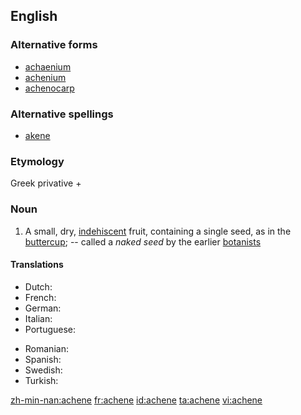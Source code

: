 ==English==

===Alternative forms===
* [[achaenium]]
* [[achenium]]
* [[achenocarp]]

===Alternative spellings===
* [[akene]]

===Etymology===
Greek privative {{term|ἀ-|sc=polytonic|}} + {{term|χαίνω|sc=polytonic|tr=chainō||to gape}}

===Noun===
{{en-noun}}
# {{botany}} A small, dry, [[indehiscent]] fruit, containing a single seed, as in the [[buttercup]]; -- called a ''naked seed'' by the earlier [[botanists]]

====Translations====
{{trans-top|small dry fruit}}
* Dutch: {{t|nl|dopvrucht}}
* French: {{t|fr|akène|m}}
* German: {{t|de|Achäne}}
* Italian: {{t|it|acheno|m}}
* Portuguese: {{t|pt|aquênio|m}}
{{trans-mid}}
* Romanian: {{t|ro|achenă|f}}
*Spanish: {{t-|es|aquenio|m}}
* Swedish: {{t|sv|nötfrukt|c}}
* Turkish: {{t|tr|aken}}
{{trans-bottom}}

[[zh-min-nan:achene]]
[[fr:achene]]
[[id:achene]]
[[ta:achene]]
[[vi:achene]]